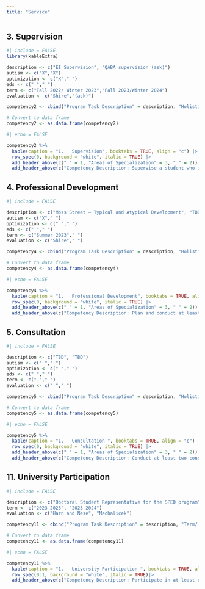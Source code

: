 ```yaml
---
title: "Service"
---
```


::: panel-tabset
## 3. Supervision

```r
#| include = FALSE 
library(kableExtra)

description <- c("EI Supervision", "QABA supervision (ask)")
autism <- c("X","X") 
optimization <- c("X"," ") 
eds <- c(" "," ") 
term <- c("Fall 2022/ Winter 2023","Fall 2023/Winter 2024") 
evaluation <- c("Shire","(ask)") 

competency2 <- cbind("Program Task Description" = description, "Holistic Understanding of Autism" = autism, "Optimization of Social Communication Intervention" = optimization, "Educational Data Science/Data Visualization" = eds, "Term/ Year" = term, Evaluation = evaluation)

# Convert to data frame
competency2 <- as.data.frame(competency2)


```

```r
#| echo = FALSE 

competency2 %>% 
  kable(caption = "1.	Supervision", booktabs = TRUE, align = "c") |> 
  row_spec(0, background = "white", italic = TRUE) |> 
  add_header_above(c(" " = 1, "Areas of Specialization" = 3, " " = 2)) |> 
  add_header_above(c("Competency Description: Supervise a student who is completing practicum in an area of specialization for one term  " = 6), background = "lightgrey")
```

## 4. Professional Development

```r
#| include = FALSE 

description <- c("Moss Street – Typical and Atypical Development", "TBD")
autism <- c("X"," ") 
optimization <- c(" "," ") 
eds <- c(" "," ") 
term <- c("Summer 2023"," ") 
evaluation <- c("Shire"," ") 

competency4 <- cbind("Program Task Description" = description, "Holistic Understanding of Autism" = autism, "Optimization of Social Communication Intervention" = optimization, "Educational Data Science/Data Visualization" = eds, "Term/ Year" = term, Evaluation = evaluation)

# Convert to data frame
competency4 <- as.data.frame(competency4)


```

```r
#| echo = FALSE 

competency4 %>% 
  kable(caption = "1.	Professional Development", booktabs = TRUE, align = "c") |> 
  row_spec(0, background = "white", italic = TRUE) |> 
  add_header_above(c(" " = 1, "Areas of Specialization" = 3, " " = 2)) |> 
  add_header_above(c("Competency Description: Plan and conduct at least two different professional developments (e.g., in-services, training programs; minimum of 1hr) in area of specialization.  " = 6), background = "lightgrey")
```

## 5. Consultation

```r
#| include = FALSE 

description <- c("TBD", "TBD")
autism <- c(" "," ") 
optimization <- c(" "," ") 
eds <- c(" "," ") 
term <- c(" "," ") 
evaluation <- c(" "," ") 

competency5 <- cbind("Program Task Description" = description, "Holistic Understanding of Autism" = autism, "Optimization of Social Communication Intervention" = optimization, "Educational Data Science/Data Visualization" = eds, "Term/ Year" = term, Evaluation = evaluation)

# Convert to data frame
competency5 <- as.data.frame(competency5)


```

```r
#| echo = FALSE 

competency5 %>% 
  kable(caption = "1.	Consultation ", booktabs = TRUE, align = "c") |> 
  row_spec(0, background = "white", italic = TRUE) |> 
  add_header_above(c(" " = 1, "Areas of Specialization" = 3, " " = 2)) |> 
  add_header_above(c("Competency Description: Conduct at least two consultation activities (e.g., individual, family, district, agency) in an area of specialization." = 6), background = "lightgrey")
```

## 11. University Participation

```r
#| include = FALSE 

description <- c("Doctoral Student Representative for the SPED program", "Doctoral Student Representative for the ABA Master’s program")
term <- c("2023-2025", "2023-2024")
evaluation <- c("Harn and Nese", "Machalicek")

competency11 <- cbind("Program Task Description" = description, "Term/ Year" = term, Evaluation = evaluation)

# Convert to data frame
competency11 <- as.data.frame(competency11)

```

```r
#| echo = FALSE 

competency11 %>% 
  kable(caption = "1.	University Participation ", booktabs = TRUE, align = "c") |> 
  row_spec(0:1, background = "white", italic = TRUE)|> 
  add_header_above(c("Competency Description: Participate in at least one activity related to program, department, college, or university operations for at least one term" = 3), background = "lightgrey")
```
:::
